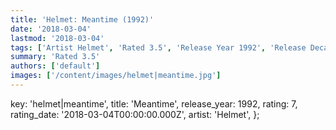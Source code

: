 ```yaml
---
title: 'Helmet: Meantime (1992)'
date: '2018-03-04'
lastmod: '2018-03-04'
tags: ['Artist Helmet', 'Rated 3.5', 'Release Year 1992', 'Release Decade 1990']
summary: 'Rated 3.5'
authors: ['default']
images: ['/content/images/helmet|meantime.jpg']
---
```


  key: 'helmet|meantime',
  title: 'Meantime',
  release_year: 1992,
  rating: 7,
  rating_date: '2018-03-04T00:00:00.000Z',
  artist: 'Helmet',
};

<MusicRating data={data} />
